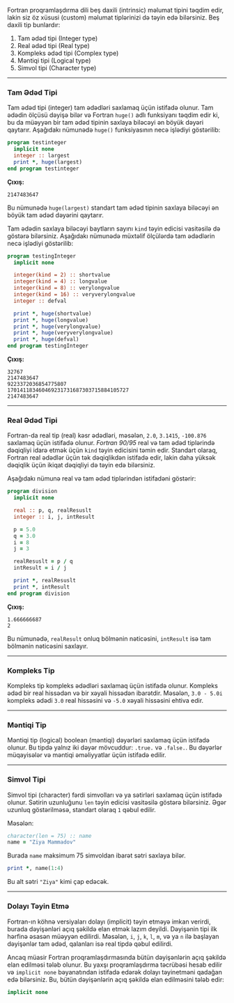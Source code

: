 Fortran proqramlaşdırma dili beş daxili (intrinsic) məlumat tipini təqdim edir, lakin siz öz xüsusi (custom) məlumat tiplərinizi də təyin edə bilərsiniz. Beş daxili tip bunlardır:

1. Tam ədəd tipi (Integer type)  
2. Real ədəd tipi (Real type)  
3. Kompleks ədəd tipi (Complex type)  
4. Məntiqi tipi (Logical type)  
5. Simvol tipi (Character type)  

---

### **Tam Ədəd Tipi**  
Tam ədəd tipi (integer) tam ədədləri saxlamaq üçün istifadə olunur. Tam ədədin ölçüsü dəyişə bilər və Fortran `huge()` adlı funksiyanı təqdim edir ki, bu da müəyyən bir tam ədəd tipinin saxlaya biləcəyi ən böyük dəyəri qaytarır. Aşağıdakı nümunədə `huge()` funksiyasının necə işlədiyi göstərilib:

```fortran
program testinteger
  implicit none
  integer :: largest
  print *, huge(largest)
end program testinteger
```

**Çıxış:**
```
2147483647
```

Bu nümunədə `huge(largest)` standart tam ədəd tipinin saxlaya biləcəyi ən böyük tam ədəd dəyərini qaytarır.

Tam ədədin saxlaya biləcəyi baytların sayını `kind` təyin edicisi vasitəsilə də göstərə bilərsiniz. Aşağıdakı nümunədə müxtəlif ölçülərdə tam ədədlərin necə işlədiyi göstərilib:

```fortran
program testingInteger
  implicit none

  integer(kind = 2) :: shortvalue
  integer(kind = 4) :: longvalue
  integer(kind = 8) :: verylongvalue
  integer(kind = 16) :: veryverylongvalue
  integer :: defval

  print *, huge(shortvalue)
  print *, huge(longvalue)
  print *, huge(verylongvalue)
  print *, huge(veryverylongvalue)
  print *, huge(defval)
end program testingInteger
```

**Çıxış:**
```
32767
2147483647
9223372036854775807
170141183460469231731687303715884105727
2147483647
```

---

### **Real Ədəd Tipi**  
Fortran-da real tip (real) kəsr ədədləri, məsələn, `2.0`, `3.1415`, `-100.876` saxlamaq üçün istifadə olunur. *Fortran 90/95* real və tam ədəd tiplərində dəqiqliyi idarə etmək üçün `kind` təyin edicisini təmin edir. Standart olaraq, Fortran real ədədlər üçün tək dəqiqlikdən istifadə edir, lakin daha yüksək dəqiqlik üçün ikiqat dəqiqliyi də təyin edə bilərsiniz.

Aşağıdakı nümunə real və tam ədəd tiplərindən istifadəni göstərir:

```fortran
program division
  implicit none

  real :: p, q, realResuslt
  integer :: i, j, intResult

  p = 5.0
  q = 3.0
  i = 8
  j = 3

  realResuslt = p / q
  intResult = i / j

  print *, realResuslt
  print *, intResult
end program division
```

**Çıxış:**
```
1.666666687
2
```

Bu nümunədə, `realResult` onluq bölmənin nəticəsini, `intResult` isə tam bölmənin nəticəsini saxlayır.

---

### **Kompleks Tip**  
Kompleks tip kompleks ədədləri saxlamaq üçün istifadə olunur. Kompleks ədəd bir real hissədən və bir xəyali hissədən ibarətdir. Məsələn, `3.0 - 5.0i` kompleks ədədi `3.0` real hissəsini və `-5.0` xəyali hissəsini ehtiva edir.

---

### **Məntiqi Tip**  
Məntiqi tip (logical) boolean (məntiqi) dəyərləri saxlamaq üçün istifadə olunur. Bu tipdə yalnız iki dəyər mövcuddur: `.true.` və `.false.`. Bu dəyərlər müqayisələr və məntiqi əməliyyatlar üçün istifadə edilir.

---

### **Simvol Tipi**  
Simvol tipi (character) fərdi simvolları və ya sətirləri saxlamaq üçün istifadə olunur. Sətirin uzunluğunu `len` təyin edicisi vasitəsilə göstərə bilərsiniz. Əgər uzunluq göstərilməsə, standart olaraq `1` qəbul edilir.

Məsələn:
```fortran
character(len = 75) :: name
name = "Ziya Mammadov"
```

Burada `name` maksimum 75 simvoldan ibarət sətri saxlaya bilər. 

```fortran
print *, name(1:4)
```

Bu alt sətri `"Ziya"` kimi çap edəcək.

---

### **Dolayı Təyin Etmə**  
Fortran-ın köhnə versiyaları dolayı (implicit) təyin etməyə imkan verirdi, burada dəyişənləri açıq şəkildə elan etmək lazım deyildi. Dəyişənin tipi ilk hərfinə əsasən müəyyən edilirdi. Məsələn, `i`, `j`, `k`, `l`, `m`, və ya `n` ilə başlayan dəyişənlər tam ədəd, qalanları isə real tipdə qəbul edilirdi.

Ancaq müasir Fortran proqramlaşdırmasında bütün dəyişənlərin açıq şəkildə elan edilməsi tələb olunur. Bu yaxşı proqramlaşdırma təcrübəsi hesab edilir və `implicit none` bəyanatından istifadə edərək dolayı təyinetməni qadağan edə bilərsiniz. Bu, bütün dəyişənlərin açıq şəkildə elan edilməsini tələb edir:

```fortran
implicit none
```